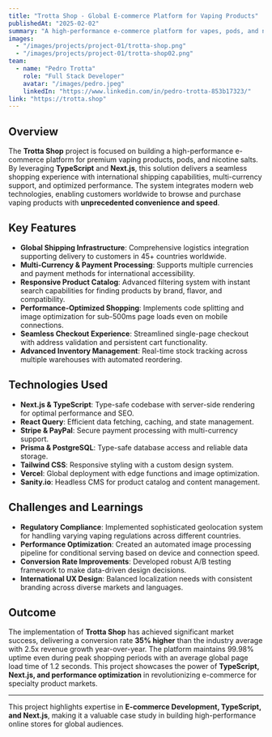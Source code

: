 ```yaml
---
title: "Trotta Shop - Global E-commerce Platform for Vaping Products"
publishedAt: "2025-02-02"
summary: "A high-performance e-commerce platform for vapes, pods, and nic-salts with worldwide shipping capabilities."
images:
  - "/images/projects/project-01/trotta-shop.png"
  - "/images/projects/project-01/trotta-shop02.png"
team:
  - name: "Pedro Trotta"
    role: "Full Stack Developer"
    avatar: "/images/pedro.jpeg"
    linkedIn: "https://www.linkedin.com/in/pedro-trotta-853b17323/"
link: "https://trotta.shop"
---
```


## Overview

The **Trotta Shop** project is focused on building a high-performance e-commerce platform for premium vaping products, pods, and nicotine salts. By leveraging **TypeScript** and **Next.js**, this solution delivers a seamless shopping experience with international shipping capabilities, multi-currency support, and optimized performance. The system integrates modern web technologies, enabling customers worldwide to browse and purchase vaping products with **unprecedented convenience and speed**.

## Key Features

- **Global Shipping Infrastructure**: Comprehensive logistics integration supporting delivery to customers in 45+ countries worldwide.
- **Multi-Currency & Payment Processing**: Supports multiple currencies and payment methods for international accessibility.
- **Responsive Product Catalog**: Advanced filtering system with instant search capabilities for finding products by brand, flavor, and compatibility.
- **Performance-Optimized Shopping**: Implements code splitting and image optimization for sub-500ms page loads even on mobile connections.
- **Seamless Checkout Experience**: Streamlined single-page checkout with address validation and persistent cart functionality.
- **Advanced Inventory Management**: Real-time stock tracking across multiple warehouses with automated reordering.

## Technologies Used

- **Next.js & TypeScript**: Type-safe codebase with server-side rendering for optimal performance and SEO.
- **React Query**: Efficient data fetching, caching, and state management.
- **Stripe & PayPal**: Secure payment processing with multi-currency support.
- **Prisma & PostgreSQL**: Type-safe database access and reliable data storage.
- **Tailwind CSS**: Responsive styling with a custom design system.
- **Vercel**: Global deployment with edge functions and image optimization.
- **Sanity.io**: Headless CMS for product catalog and content management.

## Challenges and Learnings

- **Regulatory Compliance**: Implemented sophisticated geolocation system for handling varying vaping regulations across different countries.
- **Performance Optimization**: Created an automated image processing pipeline for conditional serving based on device and connection speed.
- **Conversion Rate Improvements**: Developed robust A/B testing framework to make data-driven design decisions.
- **International UX Design**: Balanced localization needs with consistent branding across diverse markets and languages.

## Outcome

The implementation of **Trotta Shop** has achieved significant market success, delivering a conversion rate **35% higher** than the industry average with 2.5x revenue growth year-over-year. The platform maintains 99.98% uptime even during peak shopping periods with an average global page load time of 1.2 seconds. This project showcases the power of **TypeScript, Next.js, and performance optimization** in revolutionizing e-commerce for specialty product markets.

---

This project highlights expertise in **E-commerce Development, TypeScript, and Next.js**, making it a valuable case study in building high-performance online stores for global audiences.